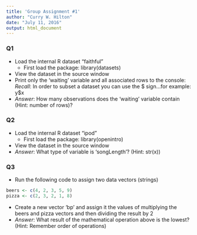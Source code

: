```yaml
---
title: 'Group Assignment #1'
author: "Curry W. Hilton"
date: "July 11, 2016"
output: html_document
---
```


### Q1

- Load the internal R dataset "faithful"
    - First load the package: library(datasets)
- View the dataset in the source window
- Print only the 'waiting' variable and all associated rows to the console: *Recall*: In order to subset a dataset you can use the $ sign...for example: y$x
- *Answer*: How many observations does the 'waiting' variable contain (Hint: number of rows)? 

### Q2

- Load the internal R dataset "ipod"
    - First load the package: library(openintro)
- View the dataset in the source window
- *Answer*: What type of variable is 'songLength'? (Hint: str(x))

### Q3

- Run the following code to assign two data vectors (strings)
```r
beers <- c(4, 2, 3, 5, 9)
pizza <- c(2, 3, 2, 1, 8)
```
- Create a new vector 'bp' and assign it the values of multiplying the beers and pizza vectors and then dividing the result by 2
- *Answer*: What result of the mathematical operation above is the lowest? (Hint: Remember order of operations)

